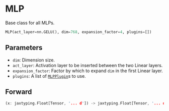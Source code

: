 
# MLP

Base class for all MLPs.

```python copy
MLP(act_layer=nn.GELU(), dim=768, expansion_factor=4, plugins=[])
```



## Parameters

- `dim`: Dimension size.
- `act_layer`: Activation layer to be inserted between the two Linear layers.
- `expansion_factor`: Factor by which to expand `dim` in the first Linear layer.
- `plugins`: A list of [`MLPPlugin`](/plugins/MLPPlugin)s to use.

## Forward
```rust
(x: jaxtyping.Float[Tensor, '... d']) -> jaxtyping.Float[Tensor, '... d']
```
